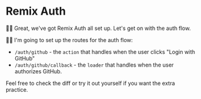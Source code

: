 # Remix Auth

👨‍💼 Great, we've got Remix Auth all set up. Let's get on with the auth flow.

🧝‍♂️ I'm going to set up the routes for the auth flow:

- `/auth/github` - the `action` that handles when the user clicks
  "Login with GitHub"
- `/auth/github/callback` - the `loader` that handles when the user authorizes
  GitHub.

Feel free to <DiffLink>check the diff</DiffLink> or try it out yourself if you
want the extra practice.
